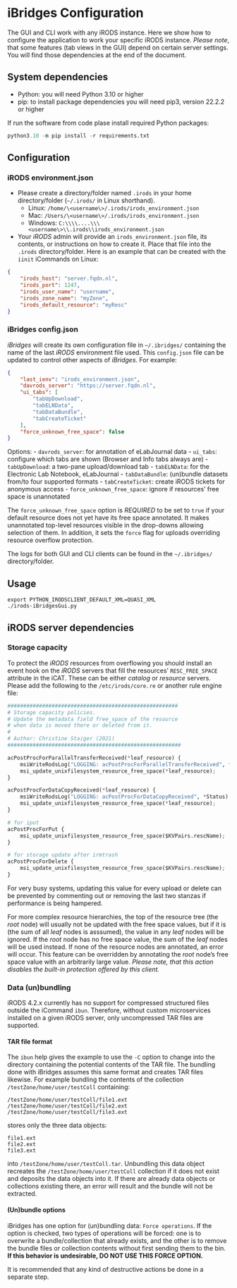 # iBridges Configuration
The GUI and CLI work with any iRODS instance. Here we show how to configure the application to work your specific iRODS instance.
*Please note*, that some features (tab views in the GUI) depend on certain server settings. You will find those dependencies at the end of the document.

## System dependencies
- Python: you will need Python 3.10 or higher
- pip: to install package dependencies you will need pip3, version 22.2.2 or higher

If run the software from code plase install required Python packages:

```py
python3.10 -m pip install -r requirements.txt
```

## Configuration
### iRODS environment.json

- Please create a directory/folder named `.irods` in your home directory/folder (`~/.irods/` in Linux shorthand).
  - Linux: `/home/\<username\>/.irods/irods_environment.json`
  - Mac: `/Users/\<username\>/.irods/irods_environment.json`
  - Windows: `C:\\\\....\\\<username\>\\.irods\\irods_environment.json`

- Your *iRODS* admin will provide an `irods_environment.json` file, its contents, or instructions on how to create it.  Place that file into the `.irods` directory/folder.  Here is an example that can be created with the `iinit` iCommands on Linux:

```json
{
    "irods_host": "server.fqdn.nl", 
    "irods_port": 1247, 
    "irods_user_name": "username", 
    "irods_zone_name": "myZone", 
    "irods_default_resource": "myResc" 
}
```

### iBridges config.json

*iBridges* will create its own configuration file in `~/.ibridges/` containing the name of the last *iRODS* environment file used.  This `config.json` file can be updated to control other aspects of *iBridges*.  For example:

```json
{
    "last_ienv": "irods_environment.json",
    "davrods_server": "https://server.fqdn.nl",
    "ui_tabs": [
        "tabUpDownload",
        "tabELNData",
        "tabDataBundle",
        "tabCreateTicket"
    ],
    "force_unknown_free_space": false
}
```
Options:
- `davrods_server`: for annotation of eLabJournal data
- `ui_tabs`: configure which tabs are shown (Browser and Info tabs always are)
  - `tabUpDownload`: a two-pane upload/download tab
  - `tabELNData`: for the Electronic Lab Notebook, eLabJournal
  - `tabDataBundle`: (un)bundle datasets from/to four supported formats
  - `tabCreateTicket`: create iRODS tickets for anonymous access
- `force_unknown_free_space`: ignore if resources' free space is unannotated

The `force_unknown_free_space` option is *REQUIRED* to be set to `true` if your default resource does not yet have its free space annotated.  It makes unannotated top-level resources visible in the drop-downs allowing selection of them.  In addition, it sets the `force` flag for uploads overriding resource overflow protection.

The logs for both GUI and CLI clients can be found in the `~/.ibridges/` directory/folder.

## Usage

```
export PYTHON_IRODSCLIENT_DEFAULT_XML=QUASI_XML
./irods-iBridgesGui.py
```

## iRODS server dependencies
### Storage capacity

To protect the *iRODS* resources from overflowing you should install an event hook on the *iRODS* servers that fill the resources' `RESC_FREE_SPACE` attribute in the iCAT.  These can be either *catalog* or *resource* servers.  Please add the following to the `/etc/irods/core.re` or another rule engine file:

```py
######################################################
# Storage capacity policies.
# Update the metadata field free_space of the resource
# when data is moved there or deleted from it.
#
# Author: Christine Staiger (2021)
#######################################################

acPostProcForParallelTransferReceived(*leaf_resource) {
    msiWriteRodsLog("LOGGING: acPostProcForParallelTransferReceived", *Status);
    msi_update_unixfilesystem_resource_free_space(*leaf_resource);
}

acPostProcForDataCopyReceived(*leaf_resource) {
    msiWriteRodsLog("LOGGING: acPostProcForDataCopyReceived", *Status);
    msi_update_unixfilesystem_resource_free_space(*leaf_resource);
}

# for iput
acPostProcForPut {
    msi_update_unixfilesystem_resource_free_space($KVPairs.rescName);
}

# for storage update after irmtrash
acPostProcForDelete {
    msi_update_unixfilesystem_resource_free_space($KVPairs.rescName);
}
```

For very busy systems, updating this value for every upload or delete can be prevented by commenting out or removing the last two stanzas if performance is being hampered.

For more complex resource hierarchies, the top of the resource tree (the _root_ node) will usually not be updated with the free space values, but if it is (the sum of all _leaf_ nodes is asssumed), the value in any _leaf_ nodes will be ignored.  If the _root_ node has no free space value, the sum of the _leaf_ nodes will be used instead.  If none of the resource nodes are annotated, an error will occur.  This feature can be overridden by annotating the _root_ node's free space value with an arbitrarily large value.  _*Please note, that this action disables the built-in protection offered by this client.*_

### Data (un)bundling

iRODS 4.2.x currently has no support for compressed structured files outside the iCommand `ibun`.  Therefore, without custom microservices installed on a given iRODS server, only uncompressed TAR files are supported.

#### TAR file format

The `ibun` help gives the example to use the `-C` option to change into the directory containing the potential contents of the TAR file.  The bundling done with iBridges assumes this same format and creates TAR files likewise.  For example bundling the contents of the collection `/testZone/home/user/testColl` containing:

```commandline
/testZone/home/user/testColl/file1.ext
/testZone/home/user/testColl/file2.ext
/testZone/home/user/testColl/file3.ext
```

stores only the three data objects:

```commandline
file1.ext
file2.ext
file3.ext
```

into `/testZone/home/user/testColl.tar`.  Unbundling this data object recreates the `/testZone/home/user/testColl` collection if it does not exist and deposits the data objects into it.  If there are already data objects or collections existing there, an error will result and the bundle will not be extracted.

#### (Un)bundle options

iBridges has one option for (un)bundling data: `Force operations`.  If the option is checked, two types of operations will be forced: one is to overwrite a bundle/collection that already exists, and the other is to remove the bundle files or collection contents without first sending them to the bin.  **If this behavior is undesirable, DO NOT USE THIS FORCE OPTION.**

It is recommended that any kind of destructive actions be done in a separate step.
